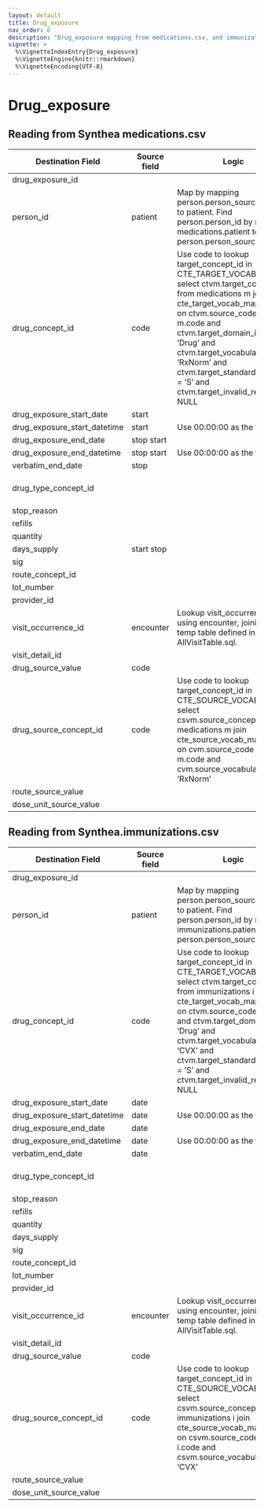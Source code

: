```yaml
---
layout: default
title: Drug_exposure
nav_order: 6
description: "Drug_exposure mapping from medications.csv, and immunizations.csv"
vignette: >
  %\VignetteIndexEntry{Drug_exposure}
  %\VignetteEngine{knitr::rmarkdown}
  %\VignetteEncoding{UTF-8}
---
```


# Drug_exposure

## Reading from Synthea medications.csv

| Destination Field | Source field | Logic | Comment field |
| --- | --- | --- | --- |
| drug_exposure_id |  |  |  |
| person_id | patient | Map by mapping person.person_source_value to patient.  Find person.person_id by mapping  medications.patient to person.person_source_value. |  |
| drug_concept_id | code | Use code to lookup target_concept_id in CTE_TARGET_VOCAB_MAP:    select ctvm.target_concept_id    from medications m     join cte_target_vocab_map ctvm       on ctvm.source_code               = m.code     and ctvm.target_domain_id        = 'Drug'     and ctvm.target_vocabulary_id  = 'RxNorm'     and ctvm.target_standard_concept = 'S'     and ctvm.target_invalid_reason is NULL |  |
| drug_exposure_start_date | start |  |  |
| drug_exposure_start_datetime | start | Use 00:00:00 as the time. |  |
| drug_exposure_end_date | stop  start |  |  |
| drug_exposure_end_datetime | stop  start | Use 00:00:00 as the time. |  |
| verbatim_end_date | stop |  |  |
| drug_type_concept_id |  |  |Use the concept_id 32869.   |
| stop_reason |  |  |  |
| refills |  |  |  |
| quantity |  |  |  |
| days_supply | start  stop |  |  |
| sig |  |  |  |
| route_concept_id |  |  |  |
| lot_number |  |  |  |
| provider_id |  |  |  |
| visit_occurrence_id | encounter | Lookup visit_occurrence_id using encounter, joining to temp table defined in AllVisitTable.sql. |  |
| visit_detail_id |  |  |  |
| drug_source_value | code |  |  |
| drug_source_concept_id | code | Use code to lookup target_concept_id in CTE_SOURCE_VOCAB_MAP:    select csvm.source_concept_id    from medications m     join cte_source_vocab_map csvm      on cvm.source_code                = m.code      and cvm.source_vocabulary_id = 'RxNorm' |  |
| route_source_value |  |  |  |
| dose_unit_source_value |  |  |  |

## Reading from Synthea.immunizations.csv

| Destination Field | Source field | Logic | Comment field |
| --- | --- | --- | --- |
| drug_exposure_id |  |  |  |
| person_id | patient | Map by mapping person.person_source_value to patient.  Find person.person_id by mapping immunizations.patient to person.person_source_value. |  |
| drug_concept_id | code | Use code to lookup target_concept_id in CTE_TARGET_VOCAB_MAP:    select ctvm.target_concept_id    from immunizations i     join cte_target_vocab_map ctvm       on ctvm.source_code               = i.code     and ctvm.target_domain_id        = 'Drug'     and ctvm.target_vocabulary_id = 'CVX'     and ctvm.target_standard_concept = 'S'     and ctvm.target_invalid_reason is NULL |  |
| drug_exposure_start_date | date |  |  |
| drug_exposure_start_datetime | date | Use 00:00:00 as the time. |  |
| drug_exposure_end_date | date |  |  |
| drug_exposure_end_datetime | date | Use 00:00:00 as the time. |  |
| verbatim_end_date | date |  |  |
| drug_type_concept_id |  |  | Use the concept_id 32869.  |
| stop_reason |  |  |  |
| refills |  |  |  |
| quantity |  |  |  |
| days_supply |  |  |  |
| sig |  |  |  |
| route_concept_id |  |  |  |
| lot_number |  |  |  |
| provider_id |  |  |  |
| visit_occurrence_id | encounter | Lookup visit_occurrence_id using encounter, joining to temp table defined in AllVisitTable.sql. |  |
| visit_detail_id |  |  |  |
| drug_source_value | code |  |  |
| drug_source_concept_id | code | Use code to lookup target_concept_id in CTE_SOURCE_VOCAB_MAP:    select csvm.source_concept_id    from immunizations i     join cte_source_vocab_map csvm      on csvm.source_code                = i.code     and csvm.source_vocabulary_id = 'CVX' |  |
| route_source_value |  |  |  |
| dose_unit_source_value |  |  |  |
